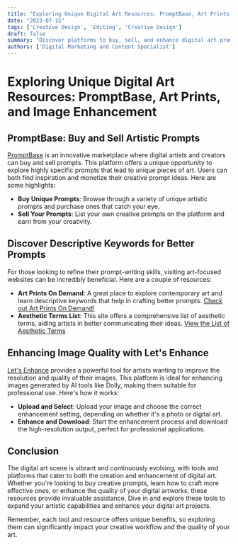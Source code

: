 ```yaml
---
title: "Exploring Unique Digital Art Resources: PromptBase, Art Prints, and Image Enhancement"
date: "2023-07-15"
tags: ['Creative Design', 'Editing', 'Creative Design']
draft: false
summary: "Discover platforms to buy, sell, and enhance digital art prompts and learn about tools that can improve the quality of your digital artworks."
authors: ['Digital Marketing and Content Specialist']
---
```


# Exploring Unique Digital Art Resources: PromptBase, Art Prints, and Image Enhancement

## PromptBase: Buy and Sell Artistic Prompts

[PromptBase](https://promptbase.com) is an innovative marketplace where digital artists and creators can buy and sell prompts. This platform offers a unique opportunity to explore highly specific prompts that lead to unique pieces of art. Users can both find inspiration and monetize their creative prompt ideas. Here are some highlights:

- **Buy Unique Prompts**: Browse through a variety of unique artistic prompts and purchase ones that catch your eye.
- **Sell Your Prompts**: List your own creative prompts on the platform and earn from your creativity.

## Discover Descriptive Keywords for Better Prompts

For those looking to refine their prompt-writing skills, visiting art-focused websites can be incredibly beneficial. Here are a couple of resources:

- **Art Prints On Demand**: A great place to explore contemporary art and learn descriptive keywords that help in crafting better prompts. [Check out Art Prints On Demand!](https://www.art-prints-on-demand.com/a/contemporary-art-1.html)
- **Aesthetic Terms List**: This site offers a comprehensive list of aesthetic terms, aiding artists in better communicating their ideas. [View the List of Aesthetic Terms](https://aesthetics.fandom.com/wiki/List_of_Aesthetics)

## Enhancing Image Quality with Let's Enhance

[Let's Enhance](https://letsenhance.io/signup) provides a powerful tool for artists wanting to improve the resolution and quality of their images. This platform is ideal for enhancing images generated by AI tools like Dolly, making them suitable for professional use. Here's how it works:

- **Upload and Select**: Upload your image and choose the correct enhancement setting, depending on whether it's a photo or digital art.
- **Enhance and Download**: Start the enhancement process and download the high-resolution output, perfect for professional applications.

## Conclusion

The digital art scene is vibrant and continuously evolving, with tools and platforms that cater to both the creation and enhancement of digital art. Whether you're looking to buy creative prompts, learn how to craft more effective ones, or enhance the quality of your digital artworks, these resources provide invaluable assistance. Dive in and explore these tools to expand your artistic capabilities and enhance your digital art projects.

Remember, each tool and resource offers unique benefits, so exploring them can significantly impact your creative workflow and the quality of your art.

